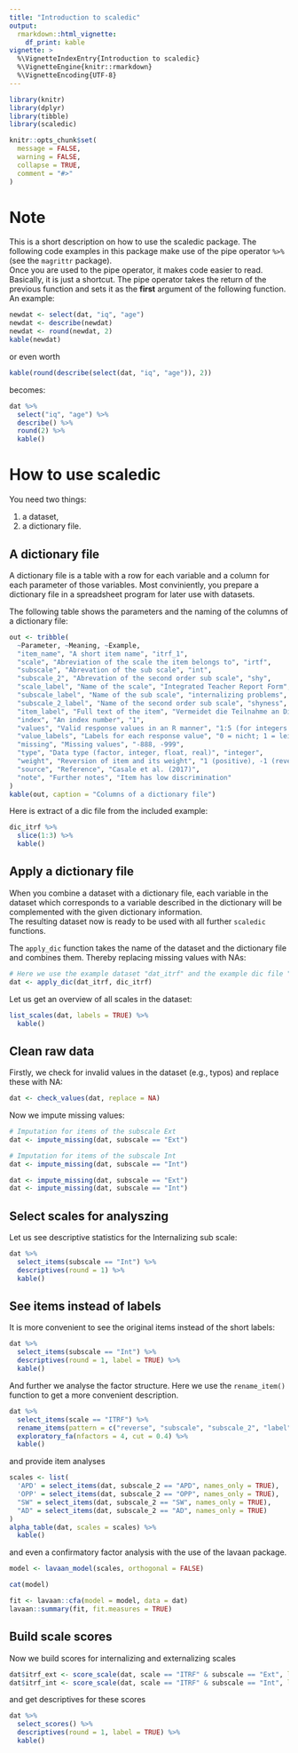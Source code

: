 ```yaml
---
title: "Introduction to scaledic"
output: 
  rmarkdown::html_vignette:
    df_print: kable
vignette: >
  %\VignetteIndexEntry{Introduction to scaledic}
  %\VignetteEngine{knitr::rmarkdown}
  %\VignetteEncoding{UTF-8}
---
```


```r
library(knitr)
library(dplyr)
library(tibble)
library(scaledic)

knitr::opts_chunk$set(
  message = FALSE,
  warning = FALSE,
  collapse = TRUE,
  comment = "#>"
)
```

# Note

This is a short description on how to use the scaledic package. The following code examples in this package make use of the pipe operator `%>%` (see the `magrittr` package).  
Once you are used to the pipe operator, it makes code easier to read. Basically, it is just a shortcut. The pipe operator takes the return of the previous function and sets it as the **first** argument of the following function. An example:  

```r
newdat <- select(dat, "iq", "age")
newdat <- describe(newdat)
newdat <- round(newdat, 2)
kable(newdat)
```

or even worth

```r
kable(round(describe(select(dat, "iq", "age")), 2))
```

becomes:

```r
dat %>%
  select("iq", "age") %>%
  describe() %>%
  round(2) %>%
  kable()
```

# How to use scaledic

You need two things:

1. a dataset,
2. a dictionary file.

## A dictionary file

A dictionary file is a table with a row for each variable and a column for each parameter of those variables. Most conviniently, you prepare a dictionary file in a spreadsheet program for later use with datasets.  

The following table shows the parameters and the naming of the columns of a dictionary file: 

```r
out <- tribble(
  ~Parameter, ~Meaning, ~Example,
  "item_name", "A short item name", "itrf_1",
  "scale", "Abreviation of the scale the item belongs to", "irtf",
  "subscale", "Abrevation of the sub scale", "int",
  "subscale_2", "Abrevation of the second order sub scale", "shy",
  "scale_label", "Name of the scale", "Integrated Teacher Report Form",
  "subscale_label", "Name of the sub scale", "internalizing problems",
  "subscale_2_label", "Name of the second order sub scale", "shyness",
  "item_label", "Full text of the item", "Vermeidet die Teilnahme an Diskussionen im Unterricht",
  "index", "An index number", "1",
  "values", "Valid response values in an R manner", "1:5 (for integers 1 to 5) 1,2,3 (for integers 1, 2, 3)",
  "value_labels", "Labels for each response value", "0 = nicht; 1 = leicht; 2 = mäßig; 3 = stark",
  "missing", "Missing values", "-888, -999",
  "type", "Data type (factor, integer, float, real)", "integer",
  "weight", "Reversion of item and its weight", "1 (positive), -1 (reverse), 1.5 (positive, weights 1.5 times)",
  "source", "Reference", "Casale et al. (2017)",
  "note", "Further notes", "Item has low discrimination"
)
kable(out, caption = "Columns of a dictionary file")

```

Here is extract of a dic file from the included example:

```r
dic_itrf %>% 
  slice(1:3) %>%
  kable()
```

## Apply a dictionary file

When you combine a dataset with a dictionary file, each variable in the dataset which corresponds to a variable described in the dictionary will be complemented with the given dictionary information.  
The resulting dataset now is ready to be used with all further `scaledic` functions.  

The `apply_dic` function takes the name of the dataset and the dictionary file and combines them. Thereby replacing missing values with NAs:

```r
# Here we use the example dataset "dat_itrf" and the example dic file "dic_itrf"
dat <- apply_dic(dat_itrf, dic_itrf)
```

Let us get an overview of all scales in the dataset:

```r
list_scales(dat, labels = TRUE) %>%
  kable()
```

## Clean raw data

Firstly, we check for invalid values in the dataset (e.g., typos) and replace these with NA:

```r
dat <- check_values(dat, replace = NA)
```

Now we impute missing values:

```r
# Imputation for items of the subscale Ext
dat <- impute_missing(dat, subscale == "Ext")

# Imputation for items of the subscale Int
dat <- impute_missing(dat, subscale == "Int")

```

```r
dat <- impute_missing(dat, subscale == "Ext")
dat <- impute_missing(dat, subscale == "Int")
```

## Select scales for analyszing

Let us see descriptive statistics for the Internalizing sub scale:
 
```r
dat %>% 
  select_items(subscale == "Int") %>%
  descriptives(round = 1) %>%
  kable()
```

## See items instead of labels

It is more convenient to see the original items instead of the short labels:

```r
dat %>% 
  select_items(subscale == "Int") %>%
  descriptives(round = 1, label = TRUE) %>%
  kable()
```

And further we analyse the factor structure. Here we use the `rename_item()` function to get a more convenient description.  

```r
dat %>%
  select_items(scale == "ITRF") %>%
  rename_items(pattern = c("reverse", "subscale", "subscale_2", "label"), chars = 70) %>%
  exploratory_fa(nfactors = 4, cut = 0.4) %>%
  kable()
```

and provide item analyses

```r
scales <- list(
  'APD' = select_items(dat, subscale_2 == "APD", names_only = TRUE),
  'OPP' = select_items(dat, subscale_2 == "OPP", names_only = TRUE),
  "SW" = select_items(dat, subscale_2 == "SW", names_only = TRUE),
  "AD" = select_items(dat, subscale_2 == "AD", names_only = TRUE)
)
alpha_table(dat, scales = scales) %>%
  kable()

```

and even a confirmatory factor analysis with the use of the lavaan package.

```r
model <- lavaan_model(scales, orthogonal = FALSE)
```

```r
cat(model)
```

```r
fit <- lavaan::cfa(model = model, data = dat)
lavaan::summary(fit, fit.measures = TRUE)

```

## Build scale scores

Now we build scores for internalizing and externalizing scales

```r
dat$itrf_ext <- score_scale(dat, scale == "ITRF" & subscale == "Ext", label = "Externalizing")
dat$itrf_int <- score_scale(dat, scale == "ITRF" & subscale == "Int", label = "Internalizing")
```

and get descriptives for these scores

```r
dat %>%
  select_scores() %>%
  descriptives(round = 1, label = TRUE) %>%
  kable()
```


